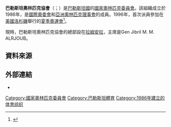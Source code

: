 {{Infobox National Olympic Committee
| title = 巴勒斯坦奧林匹克委員會
| logo = Palestine Olympic Committee logo.svg
| 國家或地區 = PLE
| 國家或地區編碼 = PLE
| 成立日期 = 1986年
| 加入國際奧委會 = 1995年
| 所屬成員 = OCA
| 總部 = 巴勒斯坦[[拉姆安拉|拉姆安拉]]
| 會長 = Gen Jibril M. M. ALRJOUB
| 秘書長 =
| 網頁 = https://poc.ps/
}}

'''巴勒斯坦奧林匹克協會'''（{{lang-en|Palestine Olympic Committee}}；{{lang-ar|اللجنة الأولمبية الفلسطينية}}）是[[巴勒斯坦國|巴勒斯坦國]]的[[國家奧林匹克委員會|國家奧林匹克委員會]]。該組織成立於1986年，是[[國際奧委會|國際奧委會]]和[[亞洲奧林匹克理事會|亞洲奧林匹克理事會]]的成員。1996年，首次派員參加在[[美國|美國]][[洛杉磯|洛杉磯]]舉行的[[1996年夏季奧林匹克運動會|夏季奧運會]]<ref>{{Cite web |url=http://www.sports-reference.com/olympics/countries/PLE/ |title=Palestine |access-date=2014-02-15 |archive-url=https://web.archive.org/web/20090220002635/http://www.sports-reference.com/olympics/countries/PLE/ |archive-date=2009-02-20 |dead-url=yes }}</ref>。

現時，巴勒斯坦奧林匹克協會的總部設在[[拉姆安拉|拉姆安拉]]，主席是Gen Jibril M. M. ALRJOUB。

==資料來源==
{{reflist}}

==外部連結==
*{{official website|https://poc.ps/|巴勒斯坦奧林匹克委員會}}

{{OCA}}

[[Category:國家奧林匹克委員會|Category:國家奧林匹克委員會]]
[[Category:巴勒斯坦體育|Category:巴勒斯坦體育]]
[[Category:1986年建立的体育组织|Category:1986年建立的体育组织]]